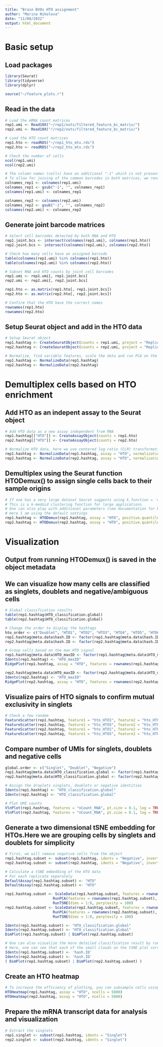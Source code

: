 ```yaml
---
title: "Brain BVOs HTO assignment"
author: "Marina Nikolova"
date: "11/08/2022"
output: html_document
---
```


# Basic setup
## Load packages
```r

library(Seurat)
library(tidyverse)
library(dplyr)

source("~/feature_plots.r")

```

## Read in the data
```r

# Load the mRNA count matrices
rep1.umi <- Read10X("~/rep1/outs/filtered_feature_bc_matrix/")
rep2.umi <- Read10X("!/rep2/outs/filtered_feature_bc_matrix/")

# Load the HTO count matrices
rep1.hto <- readRDS("~/rep1_hto_mtx.rds")
rep2.hto <- readRDS("~/rep2_hto_mtx.rds")

# Check the number of cells
ncol(rep1.umi)
ncol(rep2.umi)

```

```r

# The column names (cells) have an additional "-1" which is not present in the HTO counts
# To allow for joining of the common barcodes in both matrices, we rename the barcodes by removing the additional "-1" pattern
colnames_rep1 <- colnames(rep1.umi)
colnames_rep1 <- gsub("-1", "", colnames_rep1)
colnames(rep1.umi) <- colnames_rep1

colnames_rep2 <- colnames(rep2.umi)
colnames_rep2 <- gsub("-1", "", colnames_rep2)
colnames(rep2.umi) <- colnames_rep2

```


## Generate joint barcode matrices
```r

# Select cell barcodes detected by both RNA and HTO 
rep1.joint.bcs <- intersect(colnames(rep1.umi), colnames(rep1.hto))
rep2.joint.bcs <- intersect(colnames(rep2.umi), colnames(rep2.hto))

# Check how many cells have an assigned barcode
table(colnames(rep1.umi) %in% colnames(rep1.hto))
table(colnames(rep2.umi) %in% colnames(rep2.hto))

# Subset RNA and HTO counts by joint cell barcodes
rep1.umi <- rep1.umi[, rep1.joint.bcs]
rep2.umi <- rep2.umi[, rep2.joint.bcs]

rep1.hto <- as.matrix(rep1.hto[, rep1.joint.bcs])
rep2.hto <- as.matrix(rep2.hto[, rep2.joint.bcs])

# Confirm that the HTO have the correct names
rownames(rep1.hto)
rownames(rep2.hto)

```

## Setup Seurat object and add in the HTO data
```r

# Setup Seurat object
rep1.hashtag <- CreateSeuratObject(counts = rep1.umi, project = "Replicate1")
rep2.hashtag <- CreateSeuratObject(counts = rep2.umi, project = "Replicate2")

# Normalize, find variable features, scale the data and run PCA on the RNA data with log normalization
rep1.hashtag <- NormalizeData(rep1.hashtag) 
rep2.hashtag <- NormalizeData(rep2.hashtag) 

```

# Demultiplex cells based on HTO enrichment
## Add HTO as an indepent assay to the Seurat object
```r

# Add HTO data as a new assay independent from RNA
rep1.hashtag[["HTO"]] <- CreateAssayObject(counts = rep1.hto)
rep2.hashtag[["HTO"]] <- CreateAssayObject(counts = rep2.hto)

# Normalize HTO data, here we use centered log-ratio (CLR) transformation
rep1.hashtag <- NormalizeData(rep1.hashtag, assay = "HTO", normalization.method = "CLR", margin = 2)
rep2.hashtag <- NormalizeData(rep2.hashtag, assay = "HTO", normalization.method = "CLR", margin = 2)

```

## Demultiplex using the Seurat function HTODemux() to assign single cells back to their sample origins
```r

# If one has a very large dataset Seurat suggests using k_function = 'clara'. 
# This is a k-medoid clustering function for large applications 
# One can also play with additional parameters (see documentation for HTODemux()) to adjust the threshold for classification 
# Here I am using the default settings
rep1.hashtag <- HTODemux(rep1.hashtag, assay = "HTO", positive.quantile = 0.99)
rep2.hashtag <- HTODemux(rep2.hashtag, assay = "HTO", positive.quantile = 0.99)

```

# Visualization
## Output from running HTODemux() is saved in the object metadata
## We can visualize how many cells are classified as singlets, doublets and negative/ambiguous cells
```r

# Global classification results
table(rep1.hashtag$HTO_classification.global)
table(rep2.hashtag$HTO_classification.global)

# Change the order to display the hashtags 
hto_order <- c("Doublet", "HTO1", "HTO2", "HTO3", "HTO4", "HTO5", "HTO6", "HTO7", "HTO8", "HTO9", "HTO10", "HTO12", "HTO13", "HTO14", "Negative")
rep1.hashtag@meta.data$hash.ID <- factor(rep1.hashtag@meta.data$hash.ID, levels = hto_order)
rep2.hashtag@meta.data$hash.ID <- factor(rep2.hashtag@meta.data$hash.ID, levels = hto_order)

# Group cells based on the max HTO signal
rep1.hashtag@meta.data$HTO_maxID <- factor(rep1.hashtag@meta.data$HTO_maxID, levels = hto_order)
Idents(rep1.hashtag) <- "HTO_maxID"
RidgePlot(rep1.hashtag, assay = "HTO", features = rownames(rep1.hashtag[["HTO"]])[1:12], ncol = 4)

rep2.hashtag@meta.data$HTO_maxID <- factor(rep2.hashtag@meta.data$HTO_maxID, levels = hto_order)
Idents(rep2.hashtag) <- "HTO_maxID"
RidgePlot(rep2.hashtag, assay = "HTO", features = rownames(rep2.hashtag[["HTO"]])[1:12], ncol = 4)

```
## Visualize pairs of HTO signals to confirm mutual exclusivity in singlets

```r

# Check a few random 
FeatureScatter(rep1.hashtag, feature1 = "hto_HTO1", feature2 = "hto_HTO2")
FeatureScatter(rep1.hashtag, feature1 = "hto_HTO5", feature2 = "hto_HTO7")
FeatureScatter(rep2.hashtag, feature1 = "hto_HTO1", feature2 = "hto_HTO2")
FeatureScatter(rep2.hashtag, feature1 = "hto_HTO5", feature2 = "hto_HTO7")

```

## Compare number of UMIs for singlets, doublets and negative cells
```r

global.order <- c("Singlet", "Doublet", "Negative")
rep1.hashtag@meta.data$HTO_classification.global <- factor(rep1.hashtag@meta.data$HTO_classification.global, levels = global.order)
rep2.hashtag@meta.data$HTO_classification.global <- factor(rep2.hashtag@meta.data$HTO_classification.global, levels = global.order)

# Assign the droplets singlets, doublets or negative identities
Idents(rep1.hashtag) <- "HTO_classification.global"
Idents(rep2.hashtag) <- "HTO_classification.global"

# Plot UMI counts 
VlnPlot(rep1.hashtag, features = "nCount_RNA", pt.size = 0.1, log = TRUE)
VlnPlot(rep2.hashtag, features = "nCount_RNA", pt.size = 0.1, log = TRUE)

```

## Generate a two dimensional tSNE embedding for HTOs.Here we are grouping cells by singlets and doublets for simplicity
```r

# First, we will remove negative cells from the object
rep1.hashtag.subset <- subset(rep1.hashtag, idents = "Negative", invert = TRUE)
rep2.hashtag.subset <- subset(rep2.hashtag, idents = "Negative", invert = TRUE)

# Calculate a tSNE embedding of the HTO data
# For each replicate separately
DefaultAssay(rep1.hashtag.subset) <- "HTO"
DefaultAssay(rep2.hashtag.subset) <- "HTO"

rep1.hashtag.subset <- ScaleData(rep1.hashtag.subset, features = rownames(rep1.hashtag.subset), verbose = FALSE) %>% 
                      RunPCA(features = rownames(rep1.hashtag.subset), approx = FALSE) %>%
                      RunTSNE(dims = 1:8, perplexity = 100)
rep2.hashtag.subset <- ScaleData(rep2.hashtag.subset, features = rownames(rep2.hashtag.subset), verbose = FALSE) %>% 
                      RunPCA(features = rownames(rep2.hashtag.subset), approx = FALSE) %>%
                      RunTSNE(dims = 1:8, perplexity = 100)

Idents(rep1.hashtag.subset) <- "HTO_classification.global"
Idents(rep2.hashtag.subset) <- "HTO_classification.global"
DimPlot(rep1.hashtag.subset) | DimPlot(rep2.hashtag.subset) 

# One can also visualize the more detailed classification result by running Idents(object) <- 'HTO_classification' before plotting. 
# Here, one can see that each of the small clouds on the tSNE plot corresponds to one of the 28 possible doublet combinations.
Idents(rep1.hashtag.subset) <- 'hash.ID' 
Idents(rep2.hashtag.subset) <- 'hash.ID' 
( DimPlot(rep1.hashtag.subset) | DimPlot(rep2.hashtag.subset) )

```
## Create an HTO heatmap
```r

# To increase the efficiency of plotting, you can subsample cells using the num.cells argument
HTOHeatmap(rep1.hashtag, assay = "HTO", ncells = 5000)
HTOHeatmap(rep2.hashtag, assay = "HTO", ncells = 5000)

```

## Prepare the mRNA transcript data for analysis and visualization
```r

# Extract the singlets
rep1.singlet <- subset(rep1.hashtag, idents = "Singlet")
rep2.singlet <- subset(rep2.hashtag, idents = "Singlet")

```
